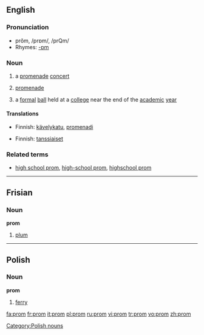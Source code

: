 ==English==
===Pronunciation===
*prŏm, /prɒm/, /prQm/
*Rhymes: [[Rhymes:English:-ɒm|-ɒm]]

===Noun===
{{wikipedia}}
{{en-noun}}
#{{UK}} a [[promenade]] [[concert]]
# {{context|UK|abbreviation}} [[promenade]]
#{{US}} a [[formal]] [[ball]] held at a [[college]] near the end of the [[academic]] [[year]]

====Translations====
{{trans-top|a promenade concert}}
{{trans-mid}}
{{trans-bottom}}

{{trans-top|promenade}}
*Finnish: [[kävelykatu]], [[promenadi]]
{{trans-mid}}
{{trans-bottom}}

{{trans-top|a formal ball}}
*Finnish: [[tanssiaiset]] {{p}}
{{trans-mid}}
{{trans-bottom}}

===Related terms===
*[[high school prom]], [[high-school prom]], [[highschool prom]]

----

==Frisian==
===Noun===
'''prom'''
# [[plum]]

----

==Polish==
===Noun===
'''prom'''

# [[ferry]]

[[Category:Polish nouns]]

[[fa:prom]]
[[fr:prom]]
[[it:prom]]
[[pl:prom]]
[[ru:prom]]
[[vi:prom]]
[[tr:prom]]
[[vo:prom]]
[[zh:prom]]